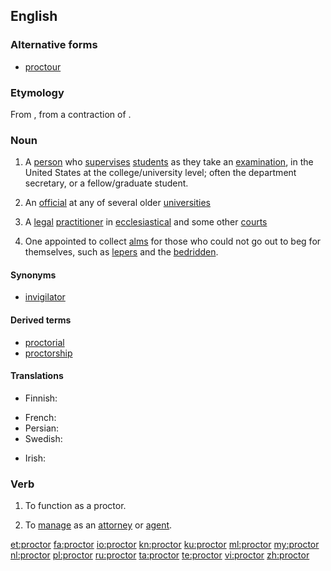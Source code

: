 {{also|Proctor}}
==English==

{{wikipedia}}

===Alternative forms===
* [[proctour]] {{qualifier|obsolete}}

===Etymology===
From {{etyl|enm|en}}, from a contraction of {{m|en|procurator}}.

===Noun===
{{en-noun}}

# {{context|US|lang=en}} A [[person]] who [[supervise]]s [[student]]s as they take an [[examination]], in the United States at the college/university level; often the department secretary, or a fellow/graduate student.
# {{context|UK|lang=en}} An [[official]] at any of several older [[university|universities]]
# {{context|British|legal|lang=en}} A [[legal]] [[practitioner]] in [[ecclesiastical]] and some other [[court]]s
# {{context|obsolete|lang=en}} One appointed to collect [[alms]] for those who could not go out to beg for themselves, such as [[leper]]s and the [[bedridden]].

====Synonyms====
* {{sense|examination supervisor}} [[invigilator]]

====Derived terms====
*[[proctorial]]
*[[proctorship]]

====Translations====
{{trans-top|person who supervises students as they take an examination}}
* Finnish: {{t+|fi|valvoja}}
{{trans-mid}}
* French: {{t+|fr|surveillant}}
* Persian: {{t+|fa|مراقب|tr=morâgeb|sc=fa-Arab}}
* Swedish: {{t+|sv|tentamensvakt|c}}
{{trans-bottom}}

{{trans-top|UK university official}}
{{trans-mid}}
{{trans-bottom}}

{{trans-top|legal practitioner}}
{{trans-mid}}
{{trans-bottom}}

{{checktrans-top|}}
{{trans-mid}}
* Irish: {{t-check|ga|prócadóir|m}}
{{trans-bottom}}

===Verb===
{{en-verb}}

# {{context|US|lang=en}} To function as a proctor.
# {{context|transitive|lang=en}} To [[manage]] as an [[attorney]] or [[agent]].
#: {{rfquotek|Bishop Warburton}}

[[et:proctor]]
[[fa:proctor]]
[[io:proctor]]
[[kn:proctor]]
[[ku:proctor]]
[[ml:proctor]]
[[my:proctor]]
[[nl:proctor]]
[[pl:proctor]]
[[ru:proctor]]
[[ta:proctor]]
[[te:proctor]]
[[vi:proctor]]
[[zh:proctor]]
